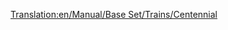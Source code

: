 [[Translation:en/Manual/Base Set/Trains/Centennial]]
{{hu/Manual/Base Set/Trains/Navbox Mozdonyok}}
{{hu/Manual/Base Set/Trains/Vonatok|Name=Centennial
|Image=[[File:en/Manual/Base Set/Trains/Centennial.png]]
|Cost=£35,156 ($70.312)
|Speed=112 km/h (70 mph)
|Weight=207 t
|Power=6,600 LE (4,924 kW)
|Annual=£2,361 ($4.722)
|Designed=1972
|Lifespan=22
|Capacity=N/A
|Leírás=Ez a mozdony drága, viszont nehéz rakomány szállításához jó választás. Ugyanolyan gyors, mint a [[hu/Manual/Base Set/Trains/CS2400|CS2400]], a [[hu/Manual/Base Set/Trains/CS4000|CS4000]]-nél pedig gyorsabb és erősebb.
|Valósság=A Centennial létező mozdonytípus, a [http://hu.wikipedia.org/wiki/EMD_DDA40X EMD DDA40X] beceneve.

Az igazi Centennial mozdonyok tehervontatásra készültek, hogy ugyanazon a sok meredek szakasszal terhelt vonalon szolgáljanak, mint a világ legnagyobb gőzmozdonyaként ismert [http://hu.wikipedia.org/wiki/Union_Pacific_4000 Big Boy]. Miután a Union Pacific megkezdte rendszerbe állítását, a ''6900-as'' sorozatnevet, majd, mintha a nevekből nem lenne elég, a nemhivatalos "Big Boy 2" becenevet is megkapta. 

Ezek a valaha épült legnagyobb dízelmozdonyok a maguk 270 tonnás súlyával (a TTD-nek a súly sok volt ahhoz, hogy kezelni tudja, így a játékban könnyebb), és egyetlen, hihetetlenül hosszú, 30 méteres vázra épültek. 

A mozdony valójában nem egy, hanem két mozdony: egy vázra két V-16-os dízel motort építettek, motoronként egy-egy forgóvázzal. Az 1960-as években ez nem volt szokatlan megoldás (ami azt illeti, korábban sem): lehetővé tette, hogy az egyik motor meghibásodása esetén a mozdony a másik motorral tovább tudjon menni (egy másik híres mozdonytípus, a brit Deltic is ugyanezen az elven működött). A mozdony a két forgóvázon négy-négy meghajtott tengellyel rendelkezett.

A fantasztikus tervezés tekintélyes erőt eredményezett, de ennek megvolt az ára is. A négytengelyes forgóvázak a síneknek túl nehéznek bizonyultak, különösen a kanyarokban nyomták a kerekeket a sín oldalához, ezzel pedig jelentősen megnövelték a nyomtávot (ami egyébként a gőzmozdonyoknál is elterjedt probléma). Miután mindig az első forgóváz a legnehezebb a pályán (a másodikat az első húzza a pálya irányában), gyakran egy másik, kisebb mozdonyt tettek a Centennialok elé. A Centennial két dízelmotorja pedig egyúttal azt is jelentette, hogy ha az egyikkel gond volt, a másik motort is javításra kellett küldeni (míg, ha két egymotoros mozdonyt alkalmaznak, az egyik forgalomban maradhat, míg a másikat javítják).

Amikor aztán 1980 körül a technológiai fejlődéssel lehetővé vált, hogy egy vezetőállásból több mozdony legyen vezérelhető, az egy vázon elhelyezett két motor elképzelése elavulttá vált, és a Centennialokat kivonták a forgalomból. Manapság talán egy, ha forgalomban van még a 47-ből. 

[http://www.steamlocomotive.com/centennials/ Igazi Centennialok]

}}